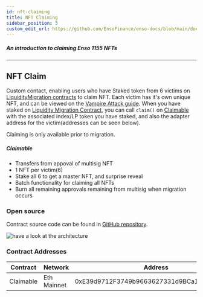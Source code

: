 ```yaml
---
id: nft-claiming
title: NFT Claiming
sidebar_position: 3
custom_edit_url: https://github.com/EnsoFinance/enso-docs/blob/main/docs/smart-contracts/vampire-attack/nft-claiming.mdx
---
```


##### An introduction to claiming Enso 1155 NFTs
---

## NFT Claim

Custom contact, enabling users who have Staked token from 6 victims on [LiquidityMigration contracts](liquidity-migration.mdx) to claim NFT.  Each victim has it's own unique NFT, and can be viewed on the [Vampire Attack guide](../../guides/vampire-attack.mdx).  When you have staked on [Liquidity Migration Contract](https://github.com/EnsoFinance/liquidity-migration/blob/master/contracts/LiquidityMigration.sol#L60), you can call `claim()` on [Claimable](https://github.com/EnsoFinance/liquidity-migration/blob/master/contracts/nft/Claimable.sol#L59) with the associated index/LP token you have staked, and also the adapter address for the victim(addresses can be seen below).

Claiming is only available prior to migration.

##### Claimable
- Transfers from appoval of multisig NFT
- 1 NFT per victim(6)
- Stake all 6 to get a master NFT, and surprise reveal
- Batch functionality for claiming all NFTs
- Burn all remaining approvals remaining from multisig when migration occurs




### Open source

Contract source code can be found in [GitHub repository](https://github.com/EnsoFinance/liquidity-migration/blob/master/contracts/nft/Claimable.sol).

![have a look at the architecture](https://raw.githubusercontent.com/EnsoFinance/liquidity-migration/master/architecture/NFTClaimArchitecture.png?token=AR3VNP62MKEP2BDDT7PIPQ3BS7M4C)


### Contract Addresses

| **Contract** | **Network**    | **Address**                                |
| ------------ | -------------- | ------------------------------------------ |
| Claimable        | Eth Mainnet    | 0xE39d9712F3749b9663627331d9BCa15Ac69b6170 |
